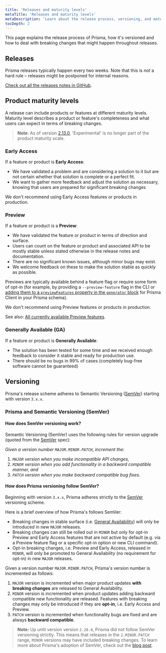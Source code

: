 ```yaml
---
title: 'Releases and maturity levels'
metaTitle: 'Releases and maturity levels'
metaDescription: 'Learn about the release process, versioning, and maturity of Prisma components and how to deal with breaking changes that might happen throughout releases.'
tocDepth: 2
---
```


<TopBlock>

This page explains the release process of Prisma, how it's versioned and how to deal with breaking changes that might happen throughout releases.

</TopBlock>

## Releases

Prisma releases typically happen every two weeks. Note that this is _not_ a hard rule – releases might be postponed for internal reasons.

[Check out all the releases notes in GitHub](https://github.com/prisma/prisma/releases).

## Product maturity levels

A release can include products or features at different maturity levels. Maturity level describes a product or feature's completeness and what users can expect in terms of breaking changes.

> **Note**: As of version [2.13.0](https://github.com/prisma/prisma/releases/2.13.0), 'Experimental' is no longer part of the product maturity scale.

### Early Access

If a feature or product is **Early Access**:

- We have validated a problem and are considering a solution to it but are not certain whether that solution is complete or a perfect fit.
- We want to gather more feedback and adjust the solution as necessary, knowing that users are prepared for significant breaking changes

We don't recommend using Early Access features or products in production.

### Preview

If a feature or product is a **Preview**:

- We have validated the feature or product in terms of direction and surface.
- Users can count on the feature or product and associated API to be mostly stable unless stated otherwise in the release notes and documentation.
- There are no significant known issues, although minor bugs may exist.
- We welcome feedback on these to make the solution stable as quickly as possible.

Previews are typically available behind a feature flag or require some form of opt-in (for example, by providing a `--preview-feature` flag in the CLI or [adding them to a `previewFeatures` property in the `generator` block](../../concepts/components/preview-features/cli-preview-features/) for Prisma Client in your Prisma schema).

We don't recommend using Preview features or products in production.

See also: [All currently available Preview features](../../concepts/components/preview-features).

### Generally Available (GA)

If a feature or product is **Generally Available**:

- The solution has been tested for some time and we received enough feedback to consider it stable and ready for production use.
- There should be no bugs in 99% of cases (completely bug-free software cannot be guaranteed)

## Versioning

Prisma's release scheme adheres to Semantic Versioning ([SemVer](https://semver.org/)) starting with version `3.x.x`.

### Prisma and Semantic Versioning (SemVer)

#### How does SemVer versioning work?

Semantic Versioning (SemVer) uses the following rules for version upgrade (quoted from the [SemVer](https://semver.org/) spec):

_Given a version number `MAJOR.MINOR.PATCH`, increment the:_

1. _`MAJOR` version when you make incompatible API changes,_
1. _`MINOR` version when you add functionality in a backward compatible manner, and_
1. _`PATCH` version when you make backward compatible bug fixes._


#### How does Prisma versioning follow SemVer?

Beginning with version `3.x.x`, Prisma adheres strictly to the [SemVer](https://semver.org/) versioning scheme.

Here is a brief overview of how Prisma's follows SemVer:

- Breaking changes in stable surface (i.e. [General Availability](https://www.prisma.io/docs/about/releases#generally-available-ga)) will only be introduced in new `MAJOR` releases.
- Breaking changes can still be rolled out in `MINOR` but only for opt-in Preview and Early Access features that are not active by default (e.g. via a Preview feature flag or a specific opt-in option or new CLI command).
- Opt-in breaking changes, i.e. Preview and Early Access, released in `MINOR`, will only be promoted to General Availability (no requirement for opt-in) in new `MAJOR` releases.

Given a version number `MAJOR.MINOR.PATCH`, Prisma's version number is incremented as follows:

1. `MAJOR` version is incremented when major product updates **with breaking changes** are released to General Availability.
1. `MINOR` version is incremented when product updates adding backward compatible new functionality are released. Features with breaking changes may only be introduced if they are **opt-in**, i.e. Early Access and Preview.
1. `PATCH` version is incremented when functionality bugs are fixed and are always **backward compatible**.

> **Note:** Up until version version `2.28.0`, Prisma did not follow SemVer versioning strictly. This means that releases in the `2.MINOR.PATCH` range, `MINOR` versions may have included breaking changes. To learn more about Prisma's adoption of SemVer, check out the [blog post](https://www.prisma.io/blog/prisma-adopts-semver-strictly).
